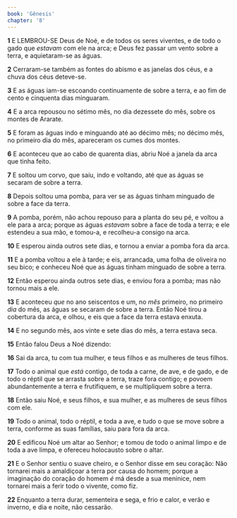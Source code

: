 ```yaml
---
book: 'Gênesis'
chapter: '8'
---
```


**1** E LEMBROU-SE Deus de Noé, e de todos os seres viventes, e de todo o gado que _estavam_ com ele na arca; e Deus fez passar um vento sobre a terra, e aquietaram-se as águas.

**2** Cerraram-se também as fontes do abismo e as janelas dos céus, e a chuva dos céus deteve-se.

**3** E as águas iam-se escoando continuamente de sobre a terra, e ao fim de cento e cinquenta dias minguaram.

**4** E a arca repousou no sétimo mês, no dia dezessete do mês, sobre os montes de Ararate.

**5** E foram as águas indo e minguando até ao décimo mês; no décimo mês, no primeiro dia do mês, apareceram os cumes dos montes.

**6** E aconteceu que ao cabo de quarenta dias, abriu Noé a janela da arca que tinha feito.

**7** E soltou um corvo, que saiu, indo e voltando, até que as águas se secaram de sobre a terra.

**8** Depois soltou uma pomba, para ver se as águas tinham minguado de sobre a face da terra.

**9** A pomba, porém, não achou repouso para a planta do seu pé, e voltou a ele para a arca; porque as águas _estavam_ sobre a face de toda a terra; e ele estendeu a sua mão, e tomou-a, e recolheu-a consigo na arca.

**10** E esperou ainda outros sete dias, e tornou a enviar a pomba fora da arca.

**11** E a pomba voltou a ele à tarde; e eis, arrancada, uma folha de oliveira no seu bico; e conheceu Noé que as águas tinham minguado de sobre a terra.

**12** Então esperou ainda outros sete dias, e enviou fora a pomba; mas não tornou mais a ele.

**13** E aconteceu _que_ no ano seiscentos e um, no _mês_ primeiro, no primeiro _dia_ do mês, as águas se secaram de sobre a terra. Então Noé tirou a cobertura da arca, e olhou, e eis que a face da terra estava enxuta.

**14** E no segundo mês, aos vinte e sete dias do mês, a terra estava seca.

**15** Então falou Deus a Noé dizendo:

**16** Sai da arca, tu com tua mulher, e teus filhos e as mulheres de teus filhos.

**17** Todo o animal que _está_ contigo, de toda a carne, de ave, e de gado, e de todo o réptil que se arrasta sobre a terra, traze fora contigo; e povoem abundantemente a terra e frutifiquem, e se multipliquem sobre a terra.

**18** Então saiu Noé, e seus filhos, e sua mulher, e as mulheres de seus filhos com ele.

**19** Todo o animal, todo o réptil, e toda a ave, e tudo o que se move sobre a terra, conforme as suas famílias, saiu para fora da arca.

**20** E edificou Noé um altar ao Senhor; e tomou de todo o animal limpo e de toda a ave limpa, e ofereceu holocausto sobre o altar.

**21** E o Senhor sentiu o suave cheiro, e o Senhor disse em seu coração: Não tornarei mais a amaldiçoar a terra por causa do homem; porque a imaginação do coração do homem _é_ má desde a sua meninice, nem tornarei mais a ferir todo o vivente, como fiz.

**22** Enquanto a terra durar, sementeira e sega, e frio e calor, e verão e inverno, e dia e noite, não cessarão.
